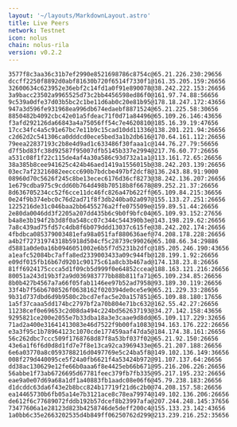 ```yaml
---
layout: '~/layouts/MarkdownLayout.astro'
title: Live Peers
network: Testnet
icon: nolus
chain: nolus-rila
version: v0.2.2
---
```

```
3577f8c3aa36c31b7ef2990e8521698786c8754c@65.21.226.230:29656
dccff2250f8892d0abf81630b720f6514f7330f1@161.35.205.159:26656
32600634c623952e36ebf2c14fd1a0f91e890078@38.242.222.153:26656
3a9bacc23502a9965525d73c2bb4456598ed86f0@161.97.74.88:56656
9c539a0dfe37d03b5bc2c1be11d6ab0c20e81b95@178.18.247.172:43656
947a3d596fe931968ea996db674edaebf8871524@65.21.225.58:30656
8850482b4092cbc42e01a5fdeac71f0d71a84496@65.109.26.146:43656
f3afd292126da66843a4a75056ff54c7e4620810@185.16.39.19:47656
17cc34fc4a5c91e67bc7e11b9c15cad10dd11336@138.201.221.94:26656
c2d62d2c541306ca0dddcd0ece5bed3a1b2db616@170.64.161.112:26656
79eea22837193c2b8e4d9ad1c633486f30faaa1c@144.76.27.79:56656
d7f5bd83fc38d92587f95007dfb5145b337e2994@217.76.60.77:26656
a531c08f1f22c115de4af4a30a586c93d732a1a1@113.161.72.65:26656
38a385b8cee941625c424b46aed1419a1556015b@38.242.203.139:26656
03ec7af23216082eeccc690b7bdcbe497bf2dcf8@136.243.88.91:9000
08960d70c5626f245c8be13ecec6176d36cf8273@38.242.136.207:26656
1e679cdba975c9cdd60b764d498b70518b8f6678@89.252.21.37:26656
8d636705234cc52f6cce11dc46fc826a47b622ff@65.109.84.215:36656
0e24f9b374ebc0c76d2ad71f8f3db240ba02a097@155.133.27.251:26656
1225216de31c046baa2bb6455276a2ffe075509e@159.89.51.44:26656
2e80da0046dd3f2205a207dd435b6c9b0f9bfc04@65.109.93.152:27656
b4a8e3b194f2b3d8f0a548cc07c344c544390b3e@143.198.219.62:26656
7a8c439ad75fd57c4db8f6b079ddd13037c615fe@38.242.202.174:26656
4fbdbca085379003481efa98a051faf880636aef@74.208.178.228:26656
a4b2f72731974318b5918d504cf5c28739c99026@65.108.66.34:29886
d5881a0de0a16b0946051002e6b5f7d5231b2dfc@185.205.246.190:43656
a1eafc52084bc7affa8ed2339003433a09c944fb@128.199.1.92:26656
e09df015fb16b67d9201c90175c61a8cb3b467ad@174.138.23.8:26656
81ff6924175ccca5d1f09cb5d999f0e64852ccea@188.163.121.216:26656
80051a243d19b3f2a9d036983777bb88b811fa71@65.109.234.85:26656
8b0b427b4567a7a66f05fab1146ee97b52ad7958@93.189.30.119:26656
33f4b7f56b6708526f0638162f020394de0ce5e9@65.21.229.33:28656
9b31d737dbd6d9b9580c2bcd7efac5e20a157851@65.109.88.180:17656
1a5f37caaa5dd174bc2797bf2a70b804e71bc632@162.55.42.27:26656
11238cef0e69653c2d08da494c224bd562637193@34.27.142.158:43656
9295821ce200e2055e7b33dba18a3e3caae9d8dd@65.109.117.229:32656
71ad2a400e31641413083e46d7522f9b00fa1083@194.163.176.222:26656
e3a3f95c1b78964123c1070cde177459aaf47da5@184.174.38.161:26656
56c262dbc7ccc509f1768768d87f8a53bf037f02@65.21.92.150:26656
43e6a1f6f6d0d8d1fd7e7f8e13ca92ca3969433e@65.21.207.188:26656
6e6a03770a8c0593788216d0497769e5c24ba5f8@149.102.136.149:36656
008f279d440095ce5f24a0fb6621f4a53424b972@91.107.137.64:26656
dd38ac130629e12fe66b0aaa6f8e4425eb66b671@95.216.206.226:26656
56abbe1f73ab6726695d67781feec379fb7fb335@95.217.195.232:26656
eae9a0e07d69a68a1df1a40883fb1aadc08e06f6@45.79.238.183:26656
d1dcddc63da6f43e2b8bcc824b17719f21d6c2b0@74.208.157.58:26656
ea14465730b6fb05a14e7b3121ace8c78ea79974@149.102.136.206:26656
de612f6c77689072fddb192b57dcef8b23997afa@207.244.248.145:37656
73477606a1e28123d823b4258746de5deff200c4@155.133.23.142:43656
1a0bb6c35e2663202535d4b849ff06250762d299@213.239.216.252:35656
```